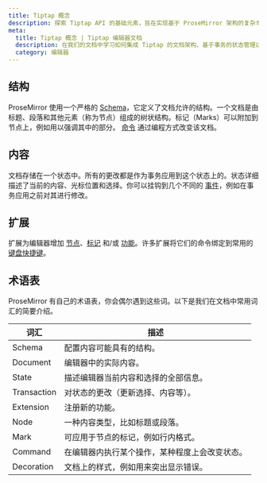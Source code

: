 ```yaml
---
title: Tiptap 概念
description: 探索 Tiptap API 的基础元素，旨在实现基于 ProseMirror 架构的复杂丰富文本编辑。
meta:
  title: Tiptap 概念 | Tiptap 编辑器文档
  description: 在我们的文档中学习如何集成 Tiptap 的文档架构、基于事务的状态管理以及编辑器扩展。
  category: 编辑器
---
```


## 结构

ProseMirror 使用一个严格的 [Schema](/editor/core-concepts/schema)，它定义了文档允许的结构。一个文档是由标题、段落和其他元素（称为节点）组成的树状结构。标记（Marks）可以附加到节点上，例如用以强调其中的部分。 [命令](/editor/api/commands) 通过编程方式改变该文档。

## 内容

文档存储在一个状态中。所有的更改都是作为事务应用到这个状态上的。状态详细描述了当前的内容、光标位置和选择。你可以挂钩到几个不同的 [事件](/editor/api/events)，例如在事务应用之前对其进行修改。

## 扩展

扩展为编辑器增加 [节点](/editor/extensions/nodes)、[标记](/editor/extensions/marks) 和/或 [功能](/editor/extensions/functionality)。许多扩展将它们的命令绑定到常用的 [键盘快捷键](/editor/core-concepts/keyboard-shortcuts)。

## 术语表

ProseMirror 有自己的术语表，你会偶尔遇到这些词。以下是我们在文档中常用词汇的简要介绍。

| 词汇        | 描述                                                              |
| ----------- | ----------------------------------------------------------------- |
| Schema      | 配置内容可能具有的结构。                                             |
| Document    | 编辑器中的实际内容。                                                 |
| State       | 描述编辑器当前内容和选择的全部信息。                                   |
| Transaction | 对状态的更改（更新选择、内容等）。                                      |
| Extension   | 注册新的功能。                                                      |
| Node        | 一种内容类型，比如标题或段落。                                          |
| Mark        | 可应用于节点的标记，例如行内格式。                                     |
| Command     | 在编辑器内执行某个操作，某种程度上会改变状态。                              |
| Decoration  | 文档上的样式，例如用来突出显示错误。                                       |